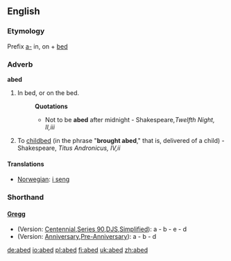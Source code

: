 ==English==

===Etymology===
Prefix [[a-]] in, on + [[bed]]

===Adverb===
'''abed'''
# In bed, or on the bed.
#:'''Quotations'''
#:*Not to be '''abed''' after midnight - Shakespeare,''Twelfth Night, II,iii''
# To [[childbed]] (in the phrase "'''brought abed'''," that is, delivered of a child) - Shakespeare, ''Titus Andronicus, IV,ii''

====Translations====
*[[Norwegian]]: [[i seng]]

===Shorthand===
====[http://en.wikipedia.org/wiki/Gregg_Shorthand Gregg]====
* (Version: [http://en.wikipedia.org/wiki/Gregg_Shorthand#Centennial_Gregg_Shorthand Centennial],[http://en.wikipedia.org/wiki/Gregg_Shorthand#Series_90_Gregg_Shorthand  Series 90],[http://en.wikipedia.org/wiki/Gregg_Shorthand#Diamond_Jubilee_Gregg_Shorthand  DJS],[http://en.wikipedia.org/wiki/Gregg_Shorthand#Simplified_Gregg_Shorthand Simplified]): a - b - e - d
* (Version: [http://en.wikipedia.org/wiki/Gregg_Shorthand#Anniversary_Gregg_Shorthand Anniversary],[http://en.wikipedia.org/wiki/Gregg_Shorthand#Pre-Anniversary_Gregg_Shorthand Pre-Anniversary]): a - b - d

[[de:abed]]
[[io:abed]]
[[pl:abed]]
[[fi:abed]]
[[uk:abed]]
[[zh:abed]]